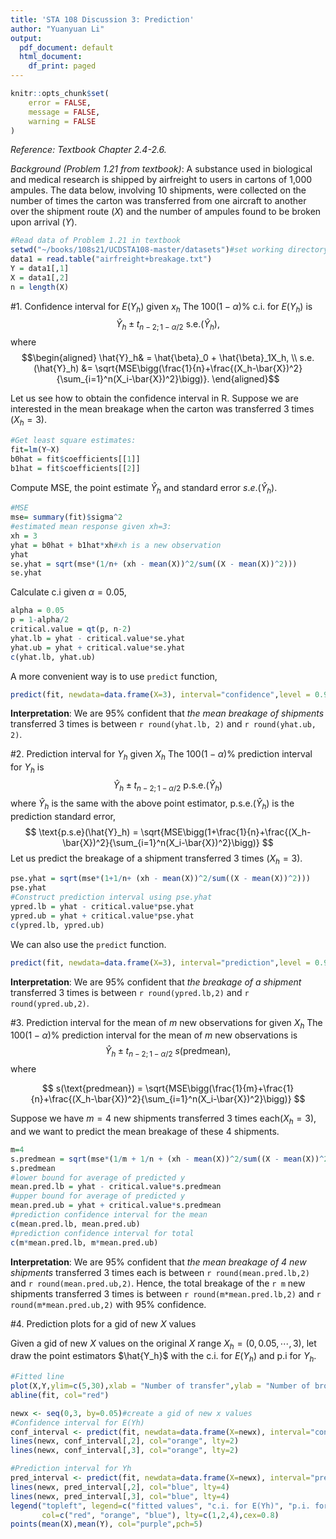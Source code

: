```yaml
---
title: 'STA 108 Discussion 3: Prediction'
author: "Yuanyuan Li"
output:
  pdf_document: default
  html_document:
    df_print: paged
---
```


```r
knitr::opts_chunk$set(
	error = FALSE,
	message = FALSE,
	warning = FALSE
)
```


*Reference: Textbook Chapter 2.4-2.6.*

*Background (Problem 1.21 from textbook)*: A substance used in biological and medical research is shipped by airfreight
to users in cartons of 1,000 ampules. The data below, involving 10 shipments, were collected on the number of times the carton was transferred from one aircraft to another over the shipment route $(X)$ and the number of ampules found to be broken upon arrival $(Y)$.

```r
#Read data of Problem 1.21 in textbook
setwd("~/books/108s21/UCDSTA108-master/datasets")#set working directory to "datasets" folder
data1 = read.table("airfreight+breakage.txt")
Y = data1[,1]
X = data1[,2]
n = length(X)
```

#1. Confidence interval for $E(Y_h)$ given $x_h$
The $100(1-\alpha)\%$ c.i. for $E(Y_h)$ is
$$\hat{Y}_h \pm t_{n-2;1-\alpha/2}\ \text{s.e.}(\hat{Y}_h),$$
where
$$\begin{aligned}
\hat{Y}_h& = \hat{\beta}_0 + \hat{\beta}_1X_h, \\
s.e.(\hat{Y}_h) &= \sqrt{MSE\bigg(\frac{1}{n}+\frac{(X_h-\bar{X})^2}{\sum_{i=1}^n(X_i-\bar{X})^2}\bigg)}.
\end{aligned}$$

Let us see how to obtain the confidence interval in R. Suppose we are interested in the mean breakage when the carton was transferred 3 times ($X_h=3$).

```r
#Get least square estimates:
fit=lm(Y~X)
b0hat = fit$coefficients[[1]] 
b1hat = fit$coefficients[[2]] 
```

Compute MSE, the point estimate $\hat{Y}_h$ and standard error $s.e.(\hat{Y}_h)$.
```r
#MSE
mse= summary(fit)$sigma^2
#estimated mean response given xh=3:
xh = 3
yhat = b0hat + b1hat*xh#xh is a new observation 
yhat
se.yhat = sqrt(mse*(1/n+ (xh - mean(X))^2/sum((X - mean(X))^2)))
se.yhat
```

Calculate c.i given $\alpha=0.05$,
```r
alpha = 0.05
p = 1-alpha/2
critical.value = qt(p, n-2)
yhat.lb = yhat - critical.value*se.yhat
yhat.ub = yhat + critical.value*se.yhat
c(yhat.lb, yhat.ub)
```

A more convenient way is to use `predict` function,
```r
predict(fit, newdata=data.frame(X=3), interval="confidence",level = 0.95)
```


**Interpretation**: We are $95\%$ confident that *the mean breakage of shipments* transferred 3 times is between `r round(yhat.lb, 2)` and `r round(yhat.ub, 2)`.

#2. Prediction interval for $Y_h$ given $X_h$
The $100(1-\alpha)\%$ prediction interval for $Y_h$ is
$$\hat{Y}_h \pm t_{n-2;1-\alpha/2}\ \text{p.s.e.}(\hat{Y}_h)$$
where $\hat{Y}_h$ is the same with the above point estimator,  $\text{p.s.e.}(\hat{Y}_h)$ is the prediction standard error,
$$
\text{p.s.e}(\hat{Y}_h) = \sqrt{MSE\bigg(1+\frac{1}{n}+\frac{(X_h-\bar{X})^2}{\sum_{i=1}^n(X_i-\bar{X})^2}\bigg)}
$$
Let us predict the breakage of a shipment transferred 3 times ($X_h=3$).

```r
pse.yhat = sqrt(mse*(1+1/n+ (xh - mean(X))^2/sum((X - mean(X))^2)))
pse.yhat
#Construct prediction interval using pse.yhat
ypred.lb = yhat - critical.value*pse.yhat
ypred.ub = yhat + critical.value*pse.yhat
c(ypred.lb, ypred.ub)
```

We can also use the `predict` function.
```r
predict(fit, newdata=data.frame(X=3), interval="prediction",level = 0.95)
```


**Interpretation**: We are $95\%$ confident that *the breakage of a shipment* transferred 3 times is between `r round(ypred.lb,2)` and `r round(ypred.ub,2)`.

#3. Prediction interval for the mean of $m$ new observations for given $X_h$
The $100(1-\alpha)\%$ prediction interval for the mean of $m$ new observations is $$\hat{Y}_h \pm t_{n-2;1-\alpha/2} \ s(\text{predmean}),$$
where

$$
s(\text{predmean}) = \sqrt{MSE\bigg(\frac{1}{m}+\frac{1}{n}+\frac{(X_h-\bar{X})^2}{\sum_{i=1}^n(X_i-\bar{X})^2}\bigg)}
$$

Suppose we have $m=4$ new shipments transferred 3 times each$(X_h=3)$, and we want to predict the mean breakage of these 4 shipments.

```r
m=4
s.predmean = sqrt(mse*(1/m + 1/n + (xh - mean(X))^2/sum((X - mean(X))^2)))
s.predmean
#lower bound for average of predicted y
mean.pred.lb = yhat - critical.value*s.predmean
#upper bound for average of predicted y
mean.pred.ub = yhat + critical.value*s.predmean
#prediction confidence interval for the mean 
c(mean.pred.lb, mean.pred.ub)
#prediction confidence interval for total 
c(m*mean.pred.lb, m*mean.pred.ub)
```

**Interpretation**: We are $95\%$ confident that *the mean breakage of 4 new shipments* transferred 3 times each is between `r round(mean.pred.lb,2)` and `r round(mean.pred.ub,2)`. Hence, the total breakage of the `r m` new shipments transferred 3 times is between `r round(m*mean.pred.lb,2)` and `r round(m*mean.pred.ub,2)` with $95\%$ confidence.


#4. Prediction plots for a gid of new $X$ values

Given a gid of new $X$ values on the original $X$ range $X_h=(0,0.05,\cdots, 3)$, let draw the point estimators $\hat{Y_h}$ with the c.i. for $E(Y_h)$ and p.i for $Y_h$.

```r
#Fitted line
plot(X,Y,ylim=c(5,30),xlab = "Number of transfer",ylab = "Number of broken ampules")
abline(fit, col="red")

newx <- seq(0,3, by=0.05)#create a gid of new x values
#Confidence interval for E(Yh)
conf_interval <- predict(fit, newdata=data.frame(X=newx), interval="confidence", level = 0.95)
lines(newx, conf_interval[,2], col="orange", lty=2)
lines(newx, conf_interval[,3], col="orange", lty=2)

#Prediction interval for Yh
pred_interval <- predict(fit, newdata=data.frame(X=newx), interval="prediction", level = 0.95)
lines(newx, pred_interval[,2], col="blue", lty=4)
lines(newx, pred_interval[,3], col="blue", lty=4)
legend("topleft", legend=c("fitted values", "c.i. for E(Yh)", "p.i. for Yh"),
       col=c("red", "orange", "blue"), lty=c(1,2,4),cex=0.8)
points(mean(X),mean(Y), col="purple",pch=5)
```

